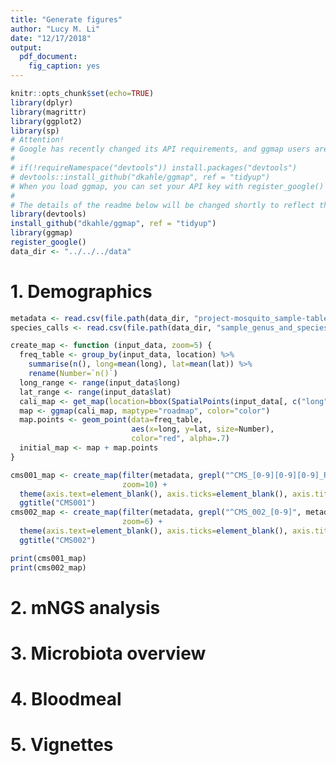 ```yaml
---
title: "Generate figures"
author: "Lucy M. Li"
date: "12/17/2018"
output: 
  pdf_document:
    fig_caption: yes
---
```




```r
knitr::opts_chunk$set(echo=TRUE)
library(dplyr)
library(magrittr)
library(ggplot2)
library(sp)
# Attention!
# Google has recently changed its API requirements, and ggmap users are now required to provide an API key and enable billing. ggmap itself is outdated on CRAN; we hope to have the new version up on CRAN soon, but until then, here is the workaround:
# 
# if(!requireNamespace("devtools")) install.packages("devtools")
# devtools::install_github("dkahle/ggmap", ref = "tidyup")
# When you load ggmap, you can set your API key with register_google() (see ?register_google for details), but don’t forget to enable the Maps Static API in the Google Cloud interface and enable billing! See #51 for an extended discussion on details.
# 
# The details of the readme below will be changed shortly to reflect these changes. Thanks for your patience!
library(devtools)
install_github("dkahle/ggmap", ref = "tidyup")
library(ggmap)
register_google()
data_dir <- "../../../data"
```

# 1. Demographics

```r
metadata <- read.csv(file.path(data_dir, "project-mosquito_sample-table_cleaned.csv"))
species_calls <- read.csv(file.path(data_dir, "sample_genus_and_species.csv"))
```

```r
create_map <- function (input_data, zoom=5) {
  freq_table <- group_by(input_data, location) %>%
    summarise(n(), long=mean(long), lat=mean(lat)) %>%
    rename(Number=`n()`)
  long_range <- range(input_data$long)
  lat_range <- range(input_data$lat)
  cali_map <- get_map(location=bbox(SpatialPoints(input_data[, c("long", "lat")])), zoom=zoom)
  map <- ggmap(cali_map, maptype="roadmap", color="color")
  map.points <- geom_point(data=freq_table,
                           aes(x=long, y=lat, size=Number),
                           color="red", alpha=.7)
  initial_map <- map + map.points
}

cms001_map <- create_map(filter(metadata, grepl("^CMS_[0-9][0-9][0-9]_RNA", metadata$sample_name), !is.na(lat)),
                         zoom=10) + 
  theme(axis.text=element_blank(), axis.ticks=element_blank(), axis.title=element_blank()) +
  ggtitle("CMS001")
cms002_map <- create_map(filter(metadata, grepl("^CMS_002_[0-9]", metadata$sample_name)),
                         zoom=6) +
  theme(axis.text=element_blank(), axis.ticks=element_blank(), axis.title=element_blank()) +
  ggtitle("CMS002")

print(cms001_map)
print(cms002_map)
```

# 2. mNGS analysis

# 3. Microbiota overview

# 4. Bloodmeal

# 5. Vignettes



